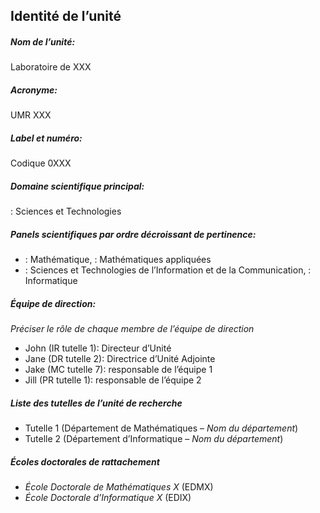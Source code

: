 ## Identité de l'unité

##### Nom de l'unité: {.unnumbered}

Laboratoire de XXX

##### Acronyme: {.unnumbered}

UMR XXX

##### Label et numéro: {.unnumbered}

Codique 0XXX

##### Domaine scientifique principal: {.unnumbered}

\textcolor{hceres-blue}{ST}: Sciences et Technologies

##### Panels scientifiques par ordre décroissant de pertinence: {.unnumbered}

- \textcolor{hceres-blue}{ST1}: Mathématique, \textcolor{hceres-blue}{ST1-2}: Mathématiques appliquées
- \textcolor{hceres-blue}{ST6}: Sciences et Technologies de l'Information et de la Communication, \textcolor{hceres-blue}{ST6-1}: Informatique

##### Équipe de direction: {.unnumbered}

*Préciser le rôle de chaque membre de l'équipe de direction*

- John \textsc{Doe} (IR tutelle 1): Directeur d'Unité
- Jane \textsc{Doe} (DR tutelle 2): Directrice d'Unité Adjointe
- Jake \textsc{Doe} (MC tutelle 7):  responsable de l'équipe 1
- Jill \textsc{Doe} (PR tutelle 1):  responsable de l'équipe 2

##### Liste des tutelles de l’unité de recherche {.unnumbered}

- Tutelle 1 (Département de Mathématiques -- _Nom du département_)
- Tutelle 2 (Département d'Informatique -- _Nom du département_)

##### Écoles doctorales de rattachement {.unnumbered}

- _École Doctorale de Mathématiques X_ (EDMX)
- _École Doctorale d'Informatique X_ (EDIX)
